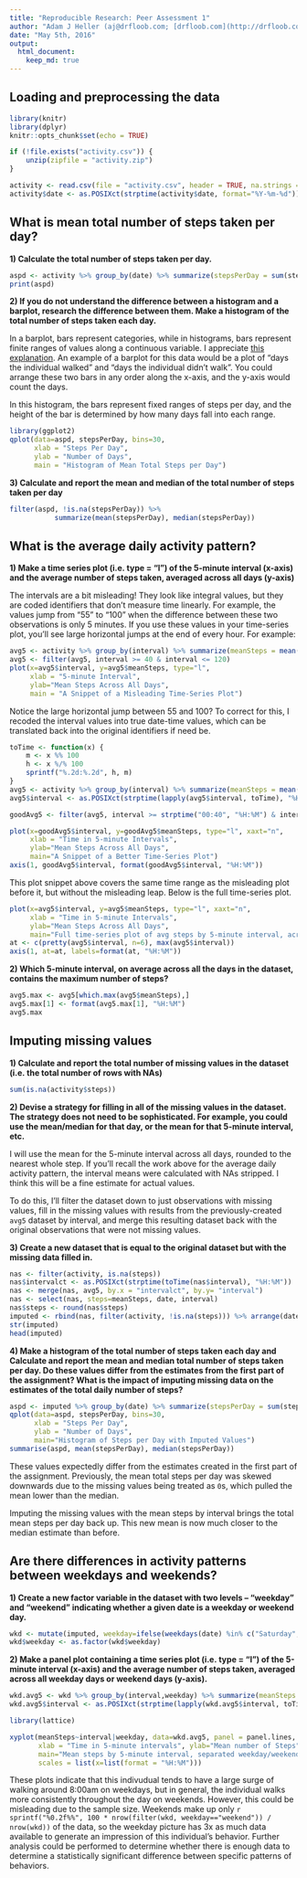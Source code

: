 ```yaml
---
title: "Reproducible Research: Peer Assessment 1"
author: "Adam J Heller (aj@drfloob.com; [drfloob.com](http://drfloob.com))"
date: "May 5th, 2016"
output: 
  html_document:
    keep_md: true
---
```



## Loading and preprocessing the data

```r
library(knitr)
library(dplyr)
knitr::opts_chunk$set(echo = TRUE)
```

```r
if (!file.exists("activity.csv")) {
    unzip(zipfile = "activity.zip")
}

activity <- read.csv(file = "activity.csv", header = TRUE, na.strings = "NA", stringsAsFactors = FALSE)
activity$date <- as.POSIXct(strptime(activity$date, format="%Y-%m-%d"))
```

## What is mean total number of steps taken per day?

**1) Calculate the total number of steps taken per day.**

```r
aspd <- activity %>% group_by(date) %>% summarize(stepsPerDay = sum(steps, na.rm=TRUE))
print(aspd)
```

**2) If you do not understand the difference between a histogram and a barplot, research the difference between them. Make a histogram of the total number of steps taken each day.**

In a barplot, bars represent categories, while in histograms, bars represent finite ranges of values along a continuous variable. I appreciate [this explanation](http://shodor.org/interactivate/discussions/HistogramsVsBarGraph/). An example of a barplot for this data would be a plot of "days the individual walked" and "days the individual didn't walk". You could arrange these two bars in any order along the x-axis, and the y-axis would count the days.

In this histogram, the bars represent fixed ranges of steps per day, and the height of the bar is determined by how many days fall into each range.

```r
library(ggplot2)
qplot(data=aspd, stepsPerDay, bins=30,
      xlab = "Steps Per Day", 
      ylab = "Number of Days",
      main = "Histogram of Mean Total Steps per Day")
```

**3) Calculate and report the mean and median of the total number of steps taken per day**

```r
filter(aspd, !is.na(stepsPerDay)) %>% 
           summarize(mean(stepsPerDay), median(stepsPerDay))
```


## What is the average daily activity pattern?

**1) Make a time series plot (i.e. type = "l") of the 5-minute interval (x-axis) and the average number of steps taken, averaged across all days (y-axis)**

The intervals are a bit misleading! They look like integral values, but they are coded identifiers that don't measure time linearly. For example, the values jump from "55" to "100" when the difference between these two observations is only 5 minutes. If you use these values in your time-series plot, you'll see large horizontal jumps at the end of every hour. For example:

```r
avg5 <- activity %>% group_by(interval) %>% summarize(meanSteps = mean(steps, na.rm = TRUE))
avg5 <- filter(avg5, interval >= 40 & interval <= 120)
plot(x=avg5$interval, y=avg5$meanSteps, type="l", 
     xlab = "5-minute Interval", 
     ylab="Mean Steps Across All Days", 
     main = "A Snippet of a Misleading Time-Series Plot")
```

Notice the large horizontal jump between 55 and 100?  To correct for this, I recoded the interval values into true date-time values, which can be translated back into the original identifiers if need be.

```r
toTime <- function(x) {
    m <- x %% 100
    h <- x %/% 100
    sprintf("%.2d:%.2d", h, m)
}
avg5 <- activity %>% group_by(interval) %>% summarize(meanSteps = mean(steps, na.rm = TRUE))
avg5$interval <- as.POSIXct(strptime(lapply(avg5$interval, toTime), "%H:%M"))

goodAvg5 <- filter(avg5, interval >= strptime("00:40", "%H:%M") & interval <= strptime("01:20", "%H:%M"))

plot(x=goodAvg5$interval, y=goodAvg5$meanSteps, type="l", xaxt="n", 
     xlab = "Time in 5-minute Intervals", 
     ylab="Mean Steps Across All Days", 
     main="A Snippet of a Better Time-Series Plot")
axis(1, goodAvg5$interval, format(goodAvg5$interval, "%H:%M"))
```

This plot snippet above covers the same time range as the misleading plot before it, but without the misleading leap. Below is the full time-series plot. 

```r
plot(x=avg5$interval, y=avg5$meanSteps, type="l", xaxt="n",
     xlab = "Time in 5-minute Intervals", 
     ylab="Mean Steps Across All Days", 
     main="Full time-series plot of avg steps by 5-minute interval, across all days")
at <- c(pretty(avg5$interval, n=6), max(avg5$interval))
axis(1, at=at, labels=format(at, "%H:%M"))
```

**2) Which 5-minute interval, on average across all the days in the dataset, contains the maximum number of steps?**

```r
avg5.max <- avg5[which.max(avg5$meanSteps),]
avg5.max[1] <- format(avg5.max[1], "%H:%M")
avg5.max
```

## Imputing missing values


**1) Calculate and report the total number of missing values in the dataset (i.e. the total number of rows with NAs)**

```r
sum(is.na(activity$steps))
```

**2) Devise a strategy for filling in all of the missing values in the dataset. The strategy does not need to be sophisticated. For example, you could use the mean/median for that day, or the mean for that 5-minute interval, etc.**

I will use the mean for the 5-minute interval across all days, rounded to the nearest whole step. If you'll recall the work above for the average daily activity pattern, the interval means were calculated with NAs stripped. I think this will be a fine estimate for actual values.

To do this, I'll filter the dataset down to just observations with missing values, fill in the missing values with results from the previously-created `avg5` dataset by interval, and merge this resulting dataset back with the original observations that were not missing values.

**3) Create a new dataset that is equal to the original dataset but with the missing data filled in.**

```r
nas <- filter(activity, is.na(steps))
nas$intervalct <- as.POSIXct(strptime(toTime(nas$interval), "%H:%M"))
nas <- merge(nas, avg5, by.x = "intervalct", by.y= "interval")
nas <- select(nas, steps=meanSteps, date, interval)
nas$steps <- round(nas$steps)
imputed <- rbind(nas, filter(activity, !is.na(steps))) %>% arrange(date, interval)
str(imputed)
head(imputed)
```

**4) Make a histogram of the total number of steps taken each day and Calculate and report the mean and median total number of steps taken per day. Do these values differ from the estimates from the first part of the assignment? What is the impact of imputing missing data on the estimates of the total daily number of steps?**

```r
aspd <- imputed %>% group_by(date) %>% summarize(stepsPerDay = sum(steps, na.rm=TRUE))
qplot(data=aspd, stepsPerDay, bins=30,
      xlab = "Steps Per Day", 
      ylab = "Number of Days", 
      main="Histogram of Steps per Day with Imputed Values")
summarise(aspd, mean(stepsPerDay), median(stepsPerDay))
```

These values expectedly differ from the estimates created in the first part of the assignment. Previously, the mean total steps per day was skewed downwards due to the missing values being treated as `0`s, which pulled the mean lower than the median. 

Imputing the missing values with the mean steps by interval brings the total mean steps per day back up. This new mean is now much closer to the median estimate than before.

## Are there differences in activity patterns between weekdays and weekends?

**1) Create a new factor variable in the dataset with two levels – “weekday” and “weekend” indicating whether a given date is a weekday or weekend day.**

```r
wkd <- mutate(imputed, weekday=ifelse(weekdays(date) %in% c("Saturday", "Sunday"), "weekend", "weekday"))
wkd$weekday <- as.factor(wkd$weekday)
```

**2) Make a panel plot containing a time series plot (i.e. type = "l") of the 5-minute interval (x-axis) and the average number of steps taken, averaged across all weekday days or weekend days (y-axis).**

```r
wkd.avg5 <- wkd %>% group_by(interval,weekday) %>% summarize(meanSteps = mean(steps))
wkd.avg5$interval <- as.POSIXct(strptime(lapply(wkd.avg5$interval, toTime), "%H:%M"))

library(lattice)

xyplot(meanSteps~interval|weekday, data=wkd.avg5, panel = panel.lines, layout=c(1,2),
       xlab = "Time in 5-minute intervals", ylab="Mean number of Steps", 
       main="Mean steps by 5-minute interval, separated weekday/weekend",
       scales = list(x=list(format = "%H:%M")))
```

These plots indicate that this indivudual tends to have a large surge of walking around 8:00am on weekdays, but in general, the individual walks more consistently throughout the day on weekends. However, this could be misleading due to the sample size. Weekends make up only `r sprintf("%0.2f%%", 100 * nrow(filter(wkd, weekday=="weekend")) / nrow(wkd))` of the data, so the weekday picture has 3x as much data available to generate an impression of this individual's behavior. Further analysis could be performed to determine whether there is enough data to determine a statistically significant difference between specific patterns of behaviors.